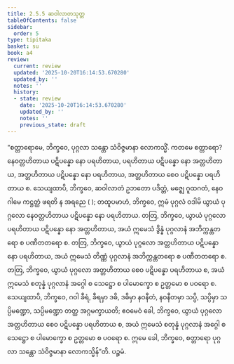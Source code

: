 ```yaml
---
title: 2.5.5 ဆဝါလာတသုတ္တ
tableOfContents: false
sidebar:
  order: 5
type: tipitaka
basket: su
book: a4
review:
  current: review
  updated: '2025-10-20T16:14:53.670280'
  updated_by: ''
  notes: ''
  history:
  - state: review
    date: '2025-10-20T16:14:53.670280'
    updated_by: ''
    notes: ''
    previous_state: draft
---
```



<DynamicBreadcrumb />


<ReviewStatus review={frontmatter.review} showDetails={true} />

<HypothesisAnnotation frontmatter={frontmatter} />

<Division number="95" book="a4" e="ch" v="15" p="407">

<Paragraph number="638" book="a4">
“စတ္တာရောမေ, ဘိက္ခဝေ, ပုဂ္ဂလာ သန္တော သံဝိဇ္ဇမာနာ လောကသ္မိံ. ကတမေ စတ္တာရော? နေဝတ္တဟိတာယ ပဋိပန္နော နော ပရဟိတာယ, ပရဟိတာယ ပဋိပန္နော နော အတ္တဟိတာယ, အတ္တဟိတာယ ပဋိပန္နော နော ပရဟိတာယ, အတ္တဟိတာယ စေဝ ပဋိပန္နော ပရဟိတာယ စ.
</Paragraph>

<Paragraph number="639" book="a4">
သေယျထာပိ, ဘိက္ခဝေ, ဆဝါလာတံ ဥဘတော ပဒိတ္တံ, မဇ္ဈေ ဂူထဂတံ, နေဝ ဂါမေ ကဋ္ဌတ္ထံ ဖရတိ န အရညေ ( ); တထူပမာဟံ, ဘိက္ခဝေ, ဣမံ ပုဂ္ဂလံ ဝဒါမိ ယွာယံ ပုဂ္ဂလော နေဝတ္တဟိတာယ ပဋိပန္နော နော ပရဟိတာယ.
</Paragraph>

<Paragraph number="640" book="a4">
တတြ, ဘိက္ခဝေ, ယွာယံ ပုဂ္ဂလော ပရဟိတာယ ပဋိပန္နော နော အတ္တဟိတာယ, အယံ ဣမေသံ ဒွိန္နံ ပုဂ္ဂလာနံ အဘိက္ကန္တတရော စ ပဏီတတရော စ. တတြ, ဘိက္ခဝေ, ယွာယံ ပုဂ္ဂလော အတ္တဟိတာယ ပဋိပန္နော နော ပရဟိတာယ, အယံ ဣမေသံ တိဏ္ဏံ ပုဂ္ဂလာနံ အဘိက္ကန္တတရော စ ပဏီတတရော စ. တတြ, ဘိက္ခဝေ, ယွာယံ ပုဂ္ဂလော အတ္တဟိတာယ စေဝ ပဋိပန္နော ပရဟိတာယ စ, အယံ ဣမေသံ စတုန္နံ ပုဂ္ဂလာနံ အဂ္ဂေါ စ သေဋ္ဌော စ ပါမောက္ခော စ ဥတ္တမော စ ပဝရော စ.
</Paragraph>

<Paragraph number="641" book="a4">
သေယျထာပိ, ဘိက္ခဝေ, ဂဝါ ခီရံ, ခီရမှာ ဒဓိ, ဒဓိမှာ နဝနီတံ, နဝနီတမှာ သပ္ပိ, သပ္ပိမှာ သပ္ပိမဏ္ဍော, သပ္ပိမဏ္ဍော တတ္ထ အဂ္ဂမက္ခာယတိ; ဧဝမေဝံ ခေါ, ဘိက္ခဝေ, ယွာယံ ပုဂ္ဂလော အတ္တဟိတာယ စေဝ ပဋိပန္နော ပရဟိတာယ စ, အယံ ဣမေသံ စတုန္နံ ပုဂ္ဂလာနံ အဂ္ဂေါ စ သေဋ္ဌော စ ပါမောက္ခော စ ဥတ္တမော စ ပဝရော စ. ဣမေ ခေါ, ဘိက္ခဝေ, စတ္တာရော ပုဂ္ဂလာ သန္တော သံဝိဇ္ဇမာနာ လောကသ္မိန်”တိ.

</Paragraph>
</Division>

<Paragraph number="642" type="center" book="a4">
ပဉ္စမံ.
</Paragraph>